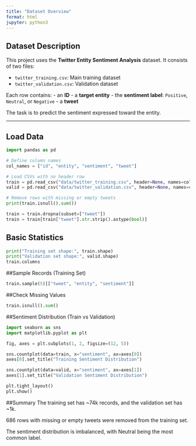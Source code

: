 ```yaml
---
title: "Dataset Overview"
format: html
jupyter: python3
---
```


## Dataset Description

This project uses the **Twitter Entity Sentiment Analysis** dataset. It consists of two files:

- `twitter_training.csv`: Main training dataset  
- `twitter_validation.csv`: Validation dataset

Each row contains:
- an **ID**
- a **target entity**
- the **sentiment label**: `Positive`, `Neutral`, or `Negative`
- a **tweet**

The task is to predict the sentiment expressed toward the entity.

---

## Load Data

```python
import pandas as pd

# Define column names
col_names = ["id", "entity", "sentiment", "tweet"]

# Load CSVs with no header row
train = pd.read_csv("data/twitter_training.csv", header=None, names=col_names)
valid = pd.read_csv("data/twitter_validation.csv", header=None, names=col_names)

# Remove rows with missing or empty tweets
print(train.isnull().sum())

train = train.dropna(subset=["tweet"])
train = train[train["tweet"].str.strip().astype(bool)]
```

## Basic Statistics
```python
print("Training set shape:", train.shape)
print("Validation set shape:", valid.shape)
train.columns
```

##Sample Records (Training Set)
```python
train.sample(5)[["tweet", "entity", "sentiment"]]
```

##Check Missing Values
```python
train.isnull().sum()

```

##Sentiment Distribution (Train vs Validation)
```python
import seaborn as sns
import matplotlib.pyplot as plt

fig, axes = plt.subplots(1, 2, figsize=(12, 5))

sns.countplot(data=train, x="sentiment", ax=axes[0])
axes[0].set_title("Training Sentiment Distribution")

sns.countplot(data=valid, x="sentiment", ax=axes[1])
axes[1].set_title("Validation Sentiment Distribution")

plt.tight_layout()
plt.show()

```

##Summary
The training set has ~74k records, and the validation set has ~1k.

686 rows with missing or empty tweets were removed from the training set.

The sentiment distribution is imbalanced, with Neutral being the most common label.